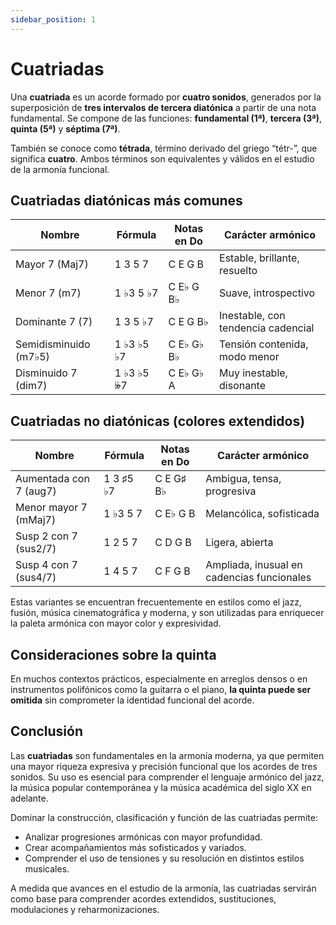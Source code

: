 ```yaml
---
sidebar_position: 1
---
```


# Cuatriadas

Una **cuatriada** es un acorde formado por **cuatro sonidos**, generados por la superposición de **tres intervalos de tercera diatónica** a partir de una nota fundamental. Se compone de las funciones: **fundamental (1ª)**, **tercera (3ª)**, **quinta (5ª)** y **séptima (7ª)**.

También se conoce como **tétrada**, término derivado del griego “tétr-”, que significa **cuatro**. Ambos términos son equivalentes y válidos en el estudio de la armonía funcional.

## Cuatriadas diatónicas más comunes

| Nombre                | Fórmula    | Notas en Do | Carácter armónico                  |
| --------------------- | ---------- | ----------- | ---------------------------------- |
| Mayor 7 (Maj7)        | 1 3 5 7    | C E G B     | Estable, brillante, resuelto       |
| Menor 7 (m7)          | 1 ♭3 5 ♭7  | C E♭ G B♭   | Suave, introspectivo               |
| Dominante 7 (7)       | 1 3 5 ♭7   | C E G B♭    | Inestable, con tendencia cadencial |
| Semidisminuido (m7♭5) | 1 ♭3 ♭5 ♭7 | C E♭ G♭ B♭  | Tensión contenida, modo menor      |
| Disminuido 7 (dim7)   | 1 ♭3 ♭5 𝄫7 | C E♭ G♭ A   | Muy inestable, disonante           |

## Cuatriadas no diatónicas (colores extendidos)

| Nombre                 | Fórmula   | Notas en Do | Carácter armónico                          |
| ---------------------- | --------- | ----------- | ------------------------------------------ |
| Aumentada con 7 (aug7) | 1 3 ♯5 ♭7 | C E G♯ B♭   | Ambigua, tensa, progresiva                 |
| Menor mayor 7 (mMaj7)  | 1 ♭3 5 7  | C E♭ G B    | Melancólica, sofisticada                   |
| Susp 2 con 7 (sus2/7)  | 1 2 5 7   | C D G B     | Ligera, abierta                            |
| Susp 4 con 7 (sus4/7)  | 1 4 5 7   | C F G B     | Ampliada, inusual en cadencias funcionales |

Estas variantes se encuentran frecuentemente en estilos como el jazz, fusión, música cinematográfica y moderna, y son utilizadas para enriquecer la paleta armónica con mayor color y expresividad.

## Consideraciones sobre la quinta

En muchos contextos prácticos, especialmente en arreglos densos o en instrumentos polifónicos como la guitarra o el piano, **la quinta puede ser omitida** sin comprometer la identidad funcional del acorde.

## Conclusión

Las **cuatriadas** son fundamentales en la armonía moderna, ya que permiten una mayor riqueza expresiva y precisión funcional que los acordes de tres sonidos. Su uso es esencial para comprender el lenguaje armónico del jazz, la música popular contemporánea y la música académica del siglo XX en adelante.

Dominar la construcción, clasificación y función de las cuatriadas permite:

- Analizar progresiones armónicas con mayor profundidad.
- Crear acompañamientos más sofisticados y variados.
- Comprender el uso de tensiones y su resolución en distintos estilos musicales.

A medida que avances en el estudio de la armonía, las cuatriadas servirán como base para comprender acordes extendidos, sustituciones, modulaciones y reharmonizaciones.

<DonateButton />
<Comments />
